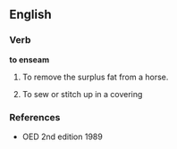 ==English==

===Verb===
'''to enseam'''

#{{obsolete}} To remove the surplus fat from a horse.
#{{obsolete}} To sew or stitch up in a covering

===References===
*OED 2nd edition 1989